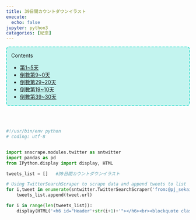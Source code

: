 ```yaml
---
title: 39日間カウントダウンイラスト
execute:
  echo: false
jupyter: python3
catagories: [紀念]
---
```


<div id="toc_container" style="border:2px turquoise dashed;padding:0px 12px 0px 12px;border-radius:8px;background-color:rgba(64,224,208, 0.3) !important;">
<p class="toc_title">Contents</p>
<ul class="toc_list">
<li><a href="#Header1">第1~5天</a></li>
<li><a href="#Header11">倒數第9~0天</a></li>
<li><a href="#Header31">倒數第29~20天</a></li>
<li><a href="#Header21">倒數第19~10天</a></li>
<li><a href="#Header41">倒數第39~30天</a></li>

</ul>
</div>

<br>
<br>

```python

#!/usr/bin/env python
# coding: utf-8


import snscrape.modules.twitter as sntwitter
import pandas as pd
from IPython.display import display, HTML

tweets_list = []   #39日間カウントダウンイラスト

# Using TwitterSearchScraper to scrape data and append tweets to list
for i,tweet in enumerate(sntwitter.TwitterSearchScraper('from:@pj_sekai カウントダウンイラスト リリースまであと').get_items()):
    tweets_list.append(tweet.url)

for i in range(len(tweets_list)):
    display(HTML('<h6 id="Header'+str(i+1)+'"></h6><br><blockquote class="twitter-tweet" style="height:50px"><a href="'+tweets_list[i]+'"></a></blockquote> <script async src="https://platform.twitter.com/widgets.js" charset="utf-8"></script>'))

```

